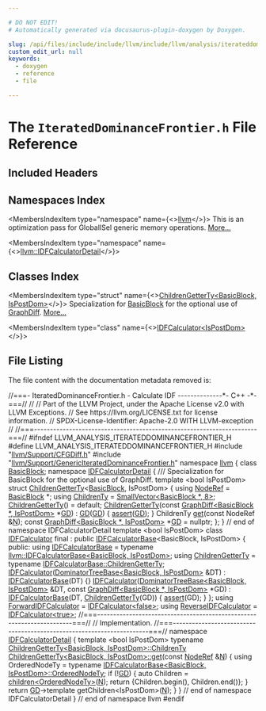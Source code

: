 ```yaml
---

# DO NOT EDIT!
# Automatically generated via docusaurus-plugin-doxygen by Doxygen.

slug: /api/files/include/include/llvm/include/llvm/analysis/iterateddominancefrontier-h
custom_edit_url: null
keywords:
  - doxygen
  - reference
  - file

---
```





# The `IteratedDominanceFrontier.h` File Reference

<DoxygenPage pluginConfig={pluginConfig}>



## Included Headers

<IncludesList>
<IncludesListItem
  filePath="llvm/Support/CFGDiff.h"
  permalink="/docs/api/files/include/include/llvm/include/llvm/support/cfgdiff-h"
  isLocal="true" />
<IncludesListItem
  filePath="llvm/Support/GenericIteratedDominanceFrontier.h"
  permalink="/docs/api/files/include/include/llvm/include/llvm/support/genericiterateddominancefrontier-h"
  isLocal="true" />
</IncludesList>

## Namespaces Index

<MembersIndex>

<MembersIndexItem
  type="namespace"
  name={<><a href="/docs/api/namespaces/llvm">llvm</a></>}>
This is an optimization pass for GlobalISel generic memory operations. <a href="/docs/api/namespaces/llvm/#details">More...</a>
</MembersIndexItem>

<MembersIndexItem
  type="namespace"
  name={<><a href="/docs/api/namespaces/llvm/idfcalculatordetail">llvm::IDFCalculatorDetail</a></>}>
</MembersIndexItem>

</MembersIndex>

## Classes Index

<MembersIndex>

<MembersIndexItem
  type="struct"
  name={<><a href="/docs/api/structs/llvm/idfcalculatordetail/childrengetterty-48c513751fec59f894901b1a7a36caad">ChildrenGetterTy&lt;BasicBlock, IsPostDom&gt;</a></>}>
Specialization for <a href="/docs/api/classes/llvm/basicblock">BasicBlock</a> for the optional use of <a href="/docs/api/classes/llvm/graphdiff">GraphDiff</a>. <a href="/docs/api/structs/llvm/idfcalculatordetail/childrengetterty-48c513751fec59f894901b1a7a36caad/#details">More...</a>
</MembersIndexItem>

<MembersIndexItem
  type="class"
  name={<><a href="/docs/api/classes/llvm/idfcalculator">IDFCalculator&lt;IsPostDom&gt;</a></>}>
</MembersIndexItem>

</MembersIndex>


## File Listing

The file content with the documentation metadata removed is:

<ProgramListing>

<Link id="l00001" /><CodeLine lineNumber="1"><span class="doxyHighlightComment">//===- IteratedDominanceFrontier.h - Calculate IDF --------------&#42;- C++ -&#42;-===//</span></CodeLine>
<Link id="l00002" /><CodeLine lineNumber="2"><span class="doxyHighlightComment">//</span></CodeLine>
<Link id="l00003" /><CodeLine lineNumber="3"><span class="doxyHighlightComment">// Part of the LLVM Project, under the Apache License v2.0 with LLVM Exceptions.</span></CodeLine>
<Link id="l00004" /><CodeLine lineNumber="4"><span class="doxyHighlightComment">// See https://llvm.org/LICENSE.txt for license information.</span></CodeLine>
<Link id="l00005" /><CodeLine lineNumber="5"><span class="doxyHighlightComment">// SPDX-License-Identifier: Apache-2.0 WITH LLVM-exception</span></CodeLine>
<Link id="l00006" /><CodeLine lineNumber="6"><span class="doxyHighlightComment">//</span></CodeLine>
<Link id="l00007" /><CodeLine lineNumber="7"><span class="doxyHighlightComment">//===----------------------------------------------------------------------===//</span></CodeLine>
<Link id="l00008" /><CodeLine lineNumber="8"></CodeLine>
<Link id="l00009" /><CodeLine lineNumber="9"><span class="doxyHighlightPreprocessor">#ifndef LLVM&#95;ANALYSIS&#95;ITERATEDDOMINANCEFRONTIER&#95;H</span></CodeLine>
<Link id="l00010" /><CodeLine lineNumber="10"><span class="doxyHighlightPreprocessor">#define LLVM&#95;ANALYSIS&#95;ITERATEDDOMINANCEFRONTIER&#95;H</span></CodeLine>
<Link id="l00011" /><CodeLine lineNumber="11"></CodeLine>
<Link id="l00012" /><CodeLine lineNumber="12"><span class="doxyHighlightPreprocessor">#include &quot;<a href="/docs/api/files/include/include/llvm/include/llvm/support/cfgdiff-h">llvm/Support/CFGDiff.h</a>&quot;</span></CodeLine>
<Link id="l00013" /><CodeLine lineNumber="13"><span class="doxyHighlightPreprocessor">#include &quot;<a href="/docs/api/files/include/include/llvm/include/llvm/support/genericiterateddominancefrontier-h">llvm/Support/GenericIteratedDominanceFrontier.h</a>&quot;</span></CodeLine>
<Link id="l00014" /><CodeLine lineNumber="14"></CodeLine>
<Link id="l00015" /><CodeLine lineNumber="15"><span class="doxyHighlightKeyword">namespace </span><span class="doxyHighlight"><a href="/docs/api/namespaces/llvm">llvm</a> &#123;</span></CodeLine>
<Link id="l00016" /><CodeLine lineNumber="16"></CodeLine>
<Link id="l00017" /><CodeLine lineNumber="17"><span class="doxyHighlightKeyword">class </span><span class="doxyHighlight"><a href="/docs/api/classes/llvm/basicblock">BasicBlock</a>;</span></CodeLine>
<Link id="l00018" /><CodeLine lineNumber="18"></CodeLine>
<Link id="l00019" /><CodeLine lineNumber="19" lineLink="/docs/api/namespaces/llvm/idfcalculatordetail"><span class="doxyHighlightKeyword">namespace </span><span class="doxyHighlight"><a href="/docs/api/namespaces/llvm/idfcalculatordetail">IDFCalculatorDetail</a> &#123;</span></CodeLine>
<Link id="l00020" /><CodeLine lineNumber="20"></CodeLine>
<Link id="l00021" /><CodeLine lineNumber="21"><span class="doxyHighlightComment">/// Specialization for BasicBlock for the optional use of GraphDiff.</span></CodeLine>
<Link id="l00022" /><CodeLine lineNumber="22" lineLink="/docs/api/structs/llvm/idfcalculatordetail/childrengetterty-48c513751fec59f894901b1a7a36caad"><span class="doxyHighlightKeyword">template</span><span class="doxyHighlight"> &lt;</span><span class="doxyHighlightKeywordType">bool</span><span class="doxyHighlight"> IsPostDom&gt; </span><span class="doxyHighlightKeyword">struct </span><span class="doxyHighlight"><a href="/docs/api/structs/llvm/idfcalculatordetail/childrengetterty-48c513751fec59f894901b1a7a36caad/#a5085a790ec4b20d800d40f8578ac0950">ChildrenGetterTy</a>&lt;<a href="/docs/api/classes/llvm/basicblock">BasicBlock</a>, IsPostDom&gt; &#123;</span></CodeLine>
<Link id="l00023" /><CodeLine lineNumber="23" lineLink="/docs/api/structs/llvm/idfcalculatordetail/childrengetterty-48c513751fec59f894901b1a7a36caad/#a00a3ee6b249a06ece0850761dd2e40bb"><span class="doxyHighlight">  </span><span class="doxyHighlightKeyword">using </span><span class="doxyHighlight"><a href="/docs/api/structs/llvm/idfcalculatordetail/childrengetterty-48c513751fec59f894901b1a7a36caad/#a00a3ee6b249a06ece0850761dd2e40bb">NodeRef</a> = <a href="/docs/api/classes/llvm/basicblock">BasicBlock</a> &#42;;</span></CodeLine>
<Link id="l00024" /><CodeLine lineNumber="24" lineLink="/docs/api/structs/llvm/idfcalculatordetail/childrengetterty-48c513751fec59f894901b1a7a36caad/#afa1ebe9e93b0070611ab96bd3857652c"><span class="doxyHighlight">  </span><span class="doxyHighlightKeyword">using </span><span class="doxyHighlight"><a href="/docs/api/structs/llvm/idfcalculatordetail/childrengetterty-48c513751fec59f894901b1a7a36caad/#afa1ebe9e93b0070611ab96bd3857652c">ChildrenTy</a> = <a href="/docs/api/classes/llvm/smallvector">SmallVector&lt;BasicBlock &#42;, 8&gt;</a>;</span></CodeLine>
<Link id="l00025" /><CodeLine lineNumber="25"></CodeLine>
<Link id="l00026" /><CodeLine lineNumber="26" lineLink="/docs/api/structs/llvm/idfcalculatordetail/childrengetterty-48c513751fec59f894901b1a7a36caad/#a5085a790ec4b20d800d40f8578ac0950"><span class="doxyHighlight">  <a href="/docs/api/structs/llvm/idfcalculatordetail/childrengetterty-48c513751fec59f894901b1a7a36caad/#a5085a790ec4b20d800d40f8578ac0950">ChildrenGetterTy</a>() = </span><span class="doxyHighlightKeywordFlow">default</span><span class="doxyHighlight">;</span></CodeLine>
<Link id="l00027" /><CodeLine lineNumber="27" lineLink="/docs/api/structs/llvm/idfcalculatordetail/childrengetterty-48c513751fec59f894901b1a7a36caad/#a39ef4dcc2f91cae3c2628bef2d921977"><span class="doxyHighlight">  <a href="/docs/api/structs/llvm/idfcalculatordetail/childrengetterty-48c513751fec59f894901b1a7a36caad/#a39ef4dcc2f91cae3c2628bef2d921977">ChildrenGetterTy</a>(</span><span class="doxyHighlightKeyword">const</span><span class="doxyHighlight"> <a href="/docs/api/classes/llvm/graphdiff">GraphDiff&lt;BasicBlock &#42;, IsPostDom&gt;</a> &#42;<a href="/docs/api/structs/llvm/idfcalculatordetail/childrengetterty-48c513751fec59f894901b1a7a36caad/#a83dd1993218a44f4cdaaca49da961c56">GD</a>) : <a href="/docs/api/structs/llvm/idfcalculatordetail/childrengetterty-48c513751fec59f894901b1a7a36caad/#a83dd1993218a44f4cdaaca49da961c56">GD</a>(<a href="/docs/api/structs/llvm/idfcalculatordetail/childrengetterty-48c513751fec59f894901b1a7a36caad/#a83dd1993218a44f4cdaaca49da961c56">GD</a>) &#123;</span></CodeLine>
<Link id="l00028" /><CodeLine lineNumber="28"><span class="doxyHighlight">    <a href="/docs/api/files/lib/lib/target/lib/target/amdgpu/silowercontrolflow-cpp/#a4868c5d81c5ccc98c47aeab6244346a0">assert</a>(<a href="/docs/api/structs/llvm/idfcalculatordetail/childrengetterty-48c513751fec59f894901b1a7a36caad/#a83dd1993218a44f4cdaaca49da961c56">GD</a>);</span></CodeLine>
<Link id="l00029" /><CodeLine lineNumber="29"><span class="doxyHighlight">  &#125;</span></CodeLine>
<Link id="l00030" /><CodeLine lineNumber="30"></CodeLine>
<Link id="l00031" /><CodeLine lineNumber="31"><span class="doxyHighlight">  ChildrenTy <a href="/docs/api/structs/llvm/idfcalculatordetail/childrengetterty/#a5f1b15474259d49fb4668ce85d797ab8">get</a>(</span><span class="doxyHighlightKeyword">const</span><span class="doxyHighlight"> NodeRef &amp;<a href="/docs/api/files/lib/lib/support/regcomp-c/#a0240ac851181b84ac374872dc5434ee4">N</a>);</span></CodeLine>
<Link id="l00032" /><CodeLine lineNumber="32"></CodeLine>
<Link id="l00033" /><CodeLine lineNumber="33" lineLink="/docs/api/structs/llvm/idfcalculatordetail/childrengetterty-48c513751fec59f894901b1a7a36caad/#a83dd1993218a44f4cdaaca49da961c56"><span class="doxyHighlight">  </span><span class="doxyHighlightKeyword">const</span><span class="doxyHighlight"> <a href="/docs/api/classes/llvm/graphdiff">GraphDiff&lt;BasicBlock &#42;, IsPostDom&gt;</a> &#42;<a href="/docs/api/structs/llvm/idfcalculatordetail/childrengetterty-48c513751fec59f894901b1a7a36caad/#a83dd1993218a44f4cdaaca49da961c56">GD</a> = </span><span class="doxyHighlightKeyword">nullptr</span><span class="doxyHighlight">;</span></CodeLine>
<Link id="l00034" /><CodeLine lineNumber="34"><span class="doxyHighlight">&#125;;</span></CodeLine>
<Link id="l00035" /><CodeLine lineNumber="35"></CodeLine>
<Link id="l00036" /><CodeLine lineNumber="36"><span class="doxyHighlight">&#125; </span><span class="doxyHighlightComment">// end of namespace IDFCalculatorDetail</span></CodeLine>
<Link id="l00037" /><CodeLine lineNumber="37"></CodeLine>
<Link id="l00038" /><CodeLine lineNumber="38"><span class="doxyHighlightKeyword">template</span><span class="doxyHighlight"> &lt;</span><span class="doxyHighlightKeywordType">bool</span><span class="doxyHighlight"> IsPostDom&gt;</span></CodeLine>
<Link id="l00039" /><CodeLine lineNumber="39" lineLink="/docs/api/classes/llvm/idfcalculator"><span class="doxyHighlightKeyword">class </span><span class="doxyHighlight"><a href="/docs/api/classes/llvm/idfcalculator/#a0db3df213f6c428f2c8e330f792f6e82">IDFCalculator</a> final : </span><span class="doxyHighlightKeyword">public</span><span class="doxyHighlight"> <a href="/docs/api/classes/llvm/idfcalculator/#a1c8385fc8ca6c3265d127bcaee28960b">IDFCalculatorBase</a>&lt;BasicBlock, IsPostDom&gt; &#123;</span></CodeLine>
<Link id="l00040" /><CodeLine lineNumber="40"><span class="doxyHighlightKeyword">public</span><span class="doxyHighlight">:</span></CodeLine>
<Link id="l00041" /><CodeLine lineNumber="41" lineLink="/docs/api/classes/llvm/idfcalculator/#a1c8385fc8ca6c3265d127bcaee28960b"><span class="doxyHighlight">  </span><span class="doxyHighlightKeyword">using </span><span class="doxyHighlight"><a href="/docs/api/classes/llvm/idfcalculator/#a1c8385fc8ca6c3265d127bcaee28960b">IDFCalculatorBase</a> =</span></CodeLine>
<Link id="l00042" /><CodeLine lineNumber="42"><span class="doxyHighlight">      </span><span class="doxyHighlightKeyword">typename</span><span class="doxyHighlight"> <a href="/docs/api/classes/llvm/idfcalculatorbase">llvm::IDFCalculatorBase&lt;BasicBlock, IsPostDom&gt;</a>;</span></CodeLine>
<Link id="l00043" /><CodeLine lineNumber="43" lineLink="/docs/api/classes/llvm/idfcalculator/#a444f8a1ae9f8992d2fe39129805d3485"><span class="doxyHighlight">  </span><span class="doxyHighlightKeyword">using </span><span class="doxyHighlight"><a href="/docs/api/classes/llvm/idfcalculator/#a444f8a1ae9f8992d2fe39129805d3485">ChildrenGetterTy</a> = </span><span class="doxyHighlightKeyword">typename</span><span class="doxyHighlight"> <a href="/docs/api/classes/llvm/idfcalculatorbase/#ad53b6924f735860e99160efbe46fc23f">IDFCalculatorBase::ChildrenGetterTy</a>;</span></CodeLine>
<Link id="l00044" /><CodeLine lineNumber="44"></CodeLine>
<Link id="l00045" /><CodeLine lineNumber="45" lineLink="/docs/api/classes/llvm/idfcalculator/#a0db3df213f6c428f2c8e330f792f6e82"><span class="doxyHighlight">  <a href="/docs/api/classes/llvm/idfcalculator/#a0db3df213f6c428f2c8e330f792f6e82">IDFCalculator</a>(<a href="/docs/api/classes/llvm/dominatortreebase">DominatorTreeBase&lt;BasicBlock, IsPostDom&gt;</a> &amp;DT)</span></CodeLine>
<Link id="l00046" /><CodeLine lineNumber="46"><span class="doxyHighlight">      : <a href="/docs/api/classes/llvm/idfcalculator/#a1c8385fc8ca6c3265d127bcaee28960b">IDFCalculatorBase</a>(DT) &#123;&#125;</span></CodeLine>
<Link id="l00047" /><CodeLine lineNumber="47"></CodeLine>
<Link id="l00048" /><CodeLine lineNumber="48" lineLink="/docs/api/classes/llvm/idfcalculator/#a06a83596a30ab20bff2f075ddba087db"><span class="doxyHighlight">  <a href="/docs/api/classes/llvm/idfcalculator/#a06a83596a30ab20bff2f075ddba087db">IDFCalculator</a>(<a href="/docs/api/classes/llvm/dominatortreebase">DominatorTreeBase&lt;BasicBlock, IsPostDom&gt;</a> &amp;DT,</span></CodeLine>
<Link id="l00049" /><CodeLine lineNumber="49"><span class="doxyHighlight">                </span><span class="doxyHighlightKeyword">const</span><span class="doxyHighlight"> <a href="/docs/api/classes/llvm/graphdiff">GraphDiff&lt;BasicBlock &#42;, IsPostDom&gt;</a> &#42;GD)</span></CodeLine>
<Link id="l00050" /><CodeLine lineNumber="50"><span class="doxyHighlight">      : <a href="/docs/api/classes/llvm/idfcalculator/#a1c8385fc8ca6c3265d127bcaee28960b">IDFCalculatorBase</a>(DT, <a href="/docs/api/classes/llvm/idfcalculator/#a444f8a1ae9f8992d2fe39129805d3485">ChildrenGetterTy</a>(GD)) &#123;</span></CodeLine>
<Link id="l00051" /><CodeLine lineNumber="51"><span class="doxyHighlight">    <a href="/docs/api/files/lib/lib/target/lib/target/amdgpu/silowercontrolflow-cpp/#a4868c5d81c5ccc98c47aeab6244346a0">assert</a>(GD);</span></CodeLine>
<Link id="l00052" /><CodeLine lineNumber="52"><span class="doxyHighlight">  &#125;</span></CodeLine>
<Link id="l00053" /><CodeLine lineNumber="53"><span class="doxyHighlight">&#125;;</span></CodeLine>
<Link id="l00054" /><CodeLine lineNumber="54"></CodeLine>
<Link id="l00055" /><CodeLine lineNumber="55" lineLink="/docs/api/namespaces/llvm/#a9244cca1af4fa8be6df93278d8a191aa"><span class="doxyHighlightKeyword">using </span><span class="doxyHighlight"><a href="/docs/api/namespaces/llvm/#a9244cca1af4fa8be6df93278d8a191aa">ForwardIDFCalculator</a> = <a href="/docs/api/classes/llvm/idfcalculator">IDFCalculator&lt;false&gt;</a>;</span></CodeLine>
<Link id="l00056" /><CodeLine lineNumber="56" lineLink="/docs/api/namespaces/llvm/#a73ff18630b2e2336aeac60a434f7cd0f"><span class="doxyHighlightKeyword">using </span><span class="doxyHighlight"><a href="/docs/api/namespaces/llvm/#a73ff18630b2e2336aeac60a434f7cd0f">ReverseIDFCalculator</a> = <a href="/docs/api/classes/llvm/idfcalculator">IDFCalculator&lt;true&gt;</a>;</span></CodeLine>
<Link id="l00057" /><CodeLine lineNumber="57"></CodeLine>
<Link id="l00058" /><CodeLine lineNumber="58"><span class="doxyHighlightComment">//===----------------------------------------------------------------------===//</span></CodeLine>
<Link id="l00059" /><CodeLine lineNumber="59"><span class="doxyHighlightComment">// Implementation.</span></CodeLine>
<Link id="l00060" /><CodeLine lineNumber="60"><span class="doxyHighlightComment">//===----------------------------------------------------------------------===//</span></CodeLine>
<Link id="l00061" /><CodeLine lineNumber="61"></CodeLine>
<Link id="l00062" /><CodeLine lineNumber="62"><span class="doxyHighlightKeyword">namespace </span><span class="doxyHighlight"><a href="/docs/api/namespaces/llvm/idfcalculatordetail">IDFCalculatorDetail</a> &#123;</span></CodeLine>
<Link id="l00063" /><CodeLine lineNumber="63"></CodeLine>
<Link id="l00064" /><CodeLine lineNumber="64"><span class="doxyHighlightKeyword">template</span><span class="doxyHighlight"> &lt;</span><span class="doxyHighlightKeywordType">bool</span><span class="doxyHighlight"> IsPostDom&gt;</span></CodeLine>
<Link id="l00065" /><CodeLine lineNumber="65"><span class="doxyHighlightKeyword">typename</span><span class="doxyHighlight"> <a href="/docs/api/structs/llvm/idfcalculatordetail/childrengetterty-48c513751fec59f894901b1a7a36caad/#afa1ebe9e93b0070611ab96bd3857652c">ChildrenGetterTy&lt;BasicBlock, IsPostDom&gt;::ChildrenTy</a></span></CodeLine>
<Link id="l00066" /><CodeLine lineNumber="66" lineLink="/docs/api/structs/llvm/idfcalculatordetail/childrengetterty-48c513751fec59f894901b1a7a36caad/#a22d6c86bce34c03d338ad002bba82885"><span class="doxyHighlight"><a href="/docs/api/structs/llvm/idfcalculatordetail/childrengetterty/#a5f1b15474259d49fb4668ce85d797ab8">ChildrenGetterTy&lt;BasicBlock, IsPostDom&gt;::get</a>(</span><span class="doxyHighlightKeyword">const</span><span class="doxyHighlight"> <a href="/docs/api/structs/llvm/idfcalculatordetail/childrengetterty-48c513751fec59f894901b1a7a36caad/#a00a3ee6b249a06ece0850761dd2e40bb">NodeRef</a> &amp;<a href="/docs/api/files/lib/lib/support/regcomp-c/#a0240ac851181b84ac374872dc5434ee4">N</a>) &#123;</span></CodeLine>
<Link id="l00067" /><CodeLine lineNumber="67"></CodeLine>
<Link id="l00068" /><CodeLine lineNumber="68"><span class="doxyHighlight">  </span><span class="doxyHighlightKeyword">using </span><span class="doxyHighlight">OrderedNodeTy =</span></CodeLine>
<Link id="l00069" /><CodeLine lineNumber="69"><span class="doxyHighlight">      </span><span class="doxyHighlightKeyword">typename</span><span class="doxyHighlight"> <a href="/docs/api/classes/llvm/idfcalculatorbase/#ac2ed31d022ad67adcc89f805daeefba0">IDFCalculatorBase&lt;BasicBlock, IsPostDom&gt;::OrderedNodeTy</a>;</span></CodeLine>
<Link id="l00070" /><CodeLine lineNumber="70"></CodeLine>
<Link id="l00071" /><CodeLine lineNumber="71"><span class="doxyHighlight">  </span><span class="doxyHighlightKeywordFlow">if</span><span class="doxyHighlight"> (!<a href="/docs/api/structs/llvm/idfcalculatordetail/childrengetterty-48c513751fec59f894901b1a7a36caad/#a83dd1993218a44f4cdaaca49da961c56">GD</a>) &#123;</span></CodeLine>
<Link id="l00072" /><CodeLine lineNumber="72"><span class="doxyHighlight">    </span><span class="doxyHighlightKeyword">auto</span><span class="doxyHighlight"> Children = <a href="/docs/api/namespaces/llvm/#acc2e6a2001a5f102f18060a53520e82b">children&lt;OrderedNodeTy&gt;</a>(<a href="/docs/api/files/lib/lib/support/regcomp-c/#a0240ac851181b84ac374872dc5434ee4">N</a>);</span></CodeLine>
<Link id="l00073" /><CodeLine lineNumber="73"><span class="doxyHighlight">    </span><span class="doxyHighlightKeywordFlow">return</span><span class="doxyHighlight"> &#123;Children.begin(), Children.end()&#125;;</span></CodeLine>
<Link id="l00074" /><CodeLine lineNumber="74"><span class="doxyHighlight">  &#125;</span></CodeLine>
<Link id="l00075" /><CodeLine lineNumber="75"></CodeLine>
<Link id="l00076" /><CodeLine lineNumber="76"><span class="doxyHighlight">  </span><span class="doxyHighlightKeywordFlow">return</span><span class="doxyHighlight"> <a href="/docs/api/structs/llvm/idfcalculatordetail/childrengetterty-48c513751fec59f894901b1a7a36caad/#a83dd1993218a44f4cdaaca49da961c56">GD</a>-&gt;template getChildren&lt;IsPostDom&gt;(<a href="/docs/api/files/lib/lib/support/regcomp-c/#a0240ac851181b84ac374872dc5434ee4">N</a>);</span></CodeLine>
<Link id="l00077" /><CodeLine lineNumber="77"><span class="doxyHighlight">&#125;</span></CodeLine>
<Link id="l00078" /><CodeLine lineNumber="78"></CodeLine>
<Link id="l00079" /><CodeLine lineNumber="79"><span class="doxyHighlight">&#125; </span><span class="doxyHighlightComment">// end of namespace IDFCalculatorDetail</span></CodeLine>
<Link id="l00080" /><CodeLine lineNumber="80"></CodeLine>
<Link id="l00081" /><CodeLine lineNumber="81"><span class="doxyHighlight">&#125; </span><span class="doxyHighlightComment">// end of namespace llvm</span></CodeLine>
<Link id="l00082" /><CodeLine lineNumber="82"></CodeLine>
<Link id="l00083" /><CodeLine lineNumber="83"><span class="doxyHighlightPreprocessor">#endif</span></CodeLine>

</ProgramListing>


</DoxygenPage>
